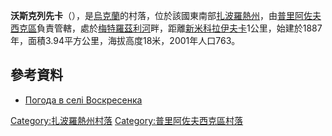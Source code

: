 {{coord|46|48|49|N|35|52|29|E|scale:100000|display=title}}

'''沃斯克列先卡'''（{{lang-uk|Воскресенка}}），是[[烏克蘭|烏克蘭]]的村落，位於該國東南部[[扎波羅熱州|扎波羅熱州]]，由[[普里阿佐夫西克區|普里阿佐夫西克區]]負責管轄，處於[[梅特羅茲利河|梅特羅茲利河]]畔，距離[[新米科拉伊夫卡_(普里阿佐夫西克區)|新米科拉伊夫卡]]1公里，始建於1887年，面積3.94平方公里，海拔高度18米，2001年人口763。

==參考資料==
* [http://weather.in.ua/ua/zaporozhskaja/4672 Погода в селі Воскресенка] {{Wayback|url=http://weather.in.ua/ua/zaporozhskaja/4672 |date=20111220150004 }}

[[Category:扎波羅熱州村落|Category:扎波羅熱州村落]]
[[Category:普里阿佐夫西克區村落|Category:普里阿佐夫西克區村落]]


{{Zaporizhia-geo-stub}}